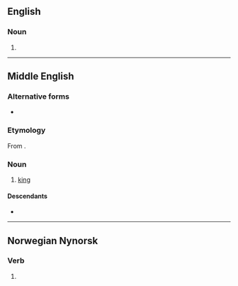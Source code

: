 ==English==

===Noun===
{{en-noun}}

# {{obsolete spelling of|en|king}}

----

==Middle English==

===Alternative forms===
* {{l|enm|kyng}}

===Etymology===
From {{inh|enm|ang|cyning}}.

===Noun===
{{enm-noun}}

# [[king]] {{gloss|male monarch}}

====Descendants====
* {{desc|en|king}}

----
==Norwegian Nynorsk==

===Verb===
{{head|nn|verb|present tense|kynger|past tense|kyngde|past participle|kyngt|present participle|kyngande|imperative|kyng}}

# {{alternative form of|nn|kyngja}}